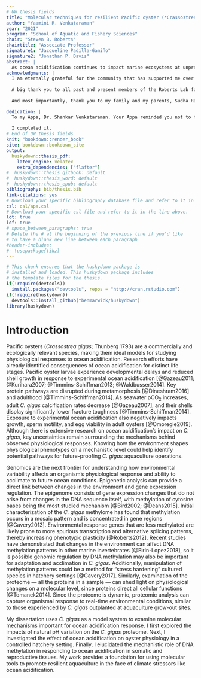 ```yaml
---
# UW thesis fields
title: "Molecular techniques for resilient Pacific oyster (*Crassostrea gigas*) aquaculture"
author: "Yaamini R. Venkataraman"
year: "2021"
program: "School of Aquatic and Fishery Sciences"
chair: "Steven B. Roberts"
chairtitle: "Associate Professor"
signature1: "Jacqueline Padilla-Gamiño"
signature2: "Jonathan P. Davis"
abstract: |
  As ocean acidification continues to impact marine ecosystems at unprecedented rates, phenotypic plasticity may allow organisms to withstand more stressful conditions. Genomic methods can elucidate molecular mechanisms that contribute to phenotypic plasticity, allowing for a deeper understanding of how physiological processes will be impacted by low pH. My dissertation examines the effects of ocean acidification on the Pacific oyster (*Crassostrea gigas*) stress response and reproduction; elucidate how exposure history impacts phenotype; and explore the role of functional role DNA methylation in somatic and reproductive tissue. I investigated the effect of regional environmental variation on the molecular physiology of *C. gigas* outplanted at five different estuarine sites (four in Puget Sound, one in Willapa Bay) in Washington, USA using gel-free proteomic methods. While there was no difference in survival, or any protein abundances due to pH differences between sites, *C. gigas* outplanted at the site with the highest temperature had significantly higher abundances of antioxidant enzymes and molecular chaperones, elucidating the molecular underpinnings of thermotolerance. In a hatchery setting, I explored the impact of ocean acidification on reproductive maturity and output. A seven week low pH exposure did not affect sex ratio or maturation stage; however, it did significantly affect survival of larvae. Even though adult oysters spent four months in ambient pH conditions between low pH exposure and strip spawning, larvae from females that experienced low pH conditions had significantly higher mortality. Finally, I conducted the first investigations examining the effect of ocean acidification in *C. gigas* methylomes. To investigate the role of environmentally-responsive methylation in reproductive tissue, I analyzed gonad methylomes of female *C. gigas* exposed to low pH. A total of 1,599 differentially methylated loci (DML) were found in gene bodies. The genic DML were associated with cilium movement, development, and cytoskeletal processes, implying a need to regulate cellular growth in the gonad in response to low pH. I then explored the influence of low pH on the somatic tissue methylome using diploid and triploid oyster ctenidia. Differences in ploidy status yielded 154 DML. These ploidy-DML were associated with cell-cell adhesion and dephosphorlylation processes, which are not commonly associated with methylome changes in organisms that undergo natural polyploidization. The 178 pH-DML were associated with processes commonly observed in oysters exposed to ocean acidification, including apoptosis, protein ubiquitination, zinc ion binding, and cytoskeletal processes. In both reproductive and somatic tissue, the enrichment of DML in genes with multiple transcripts could indicate a role for methylation to regulate gene expression via alternative splicing. Investigating the molecular underpinnings of responses to ocean acidification in *C. gigas* will provide a thorough understanding of this global aquaculture product’s ability to withstand future ocean conditions.
acknowledgments: |
  I am eternally grateful for the community that has supported me over the past five years. I cannot thank my adviser, Dr. Steven B. Roberts, enough for his mentorship. He gave me room to grow and think for myself as a scientist, while constantly supporting my goals and advocating for my best interests. He fostered a welcoming, community-oriented lab environment that I will deeply miss. My other committee members — Drs. Jacqueline Padilla-Gamiño, Jonathan P. Davis, Julian D. Olden, and Lauren Buckley — challenged me to think about my work broadly and were always enthusiastic about my work in a way that refreshed my own interests. Although they were not officially part of my committee, Drs. Hollie M. Putnam at the University of Rhode Island and Kathleen E. Lotterhos at Northeastern University taught me so much in our collaborations, and showed me how new faculty members could pursue engaging research while also advocating for better academic environments. 
  
  A big thank you to all past and present members of the Roberts Lab for helping me every time my code didn’t run, teaching me proper pipetting technique, and bringing levity and joy to what can feel like a slog-fest. The SAFS graduate student community has been integral to my time in Seattle; it was a joy to learn, protest, and laugh with you all.
  
  And most importantly, thank you to my family and my parents, Sudha Rajagopalan and Dr. Shankar Venkataraman. I would be nothing without you. Thank you, and I love you.

dedication: |
  To my Appa, Dr. Shankar Venkataraman. Your Appa reminded you not to forget to complete your Ph.D, so that you could do the same for me. 
  
  I completed it.
# End of UW thesis fields
knit: "bookdown::render_book"
site: bookdown::bookdown_site
output: 
  huskydown::thesis_pdf: 
    latex_engine: xelatex
    extra_dependencies: ["flafter"]
#  huskydown::thesis_gitbook: default
#  huskydown::thesis_word: default
#  huskydown::thesis_epub: default
bibliography: bib/thesis.bib
link-citations: yes
# Download your specific bibliography database file and refer to it in the line above.
csl: csl/apa.csl
# Download your specific csl file and refer to it in the line above.
lot: true
lof: true
# space_between_paragraphs: true
# Delete the # at the beginning of the previous line if you'd like
# to have a blank new line between each paragraph
#header-includes:
#- \usepackage{tikz}
---
```


<!--
Above is the YAML (YAML Ain't Markup Language) header that includes a lot of metadata used to produce the document.  Be careful with spacing in this header!

If you'd like to include a comment that won't be produced in your resulting file enclose it in a block like this.
-->

<!--
If you receive a duplicate label error after knitting, make sure to delete the index.Rmd file and then knit again.
-->

```r
# This chunk ensures that the huskydown package is
# installed and loaded. This huskydown package includes
# the template files for the thesis.
if(!require(devtools))
  install.packages("devtools", repos = "http://cran.rstudio.com")
if(!require(huskydown))
  devtools::install_github("benmarwick/huskydown")
library(huskydown)
```

<!-- The {.unnumbered} option here means that the introduction will be "Chapter 0." You can also use {-} for no numbers on chapters. -->

# Introduction {.unnumbered}

Pacific oysters (*Crassostrea gigas*; Thunberg 1793) are a commercially and ecologically relevant species, making them ideal models for studying physiological responses to ocean acidification. Research efforts have already identified consequences of ocean acidification for distinct life stages. Pacific oyster larvae experience developmental delays and reduced shell growth in response to experimental ocean acidification [@Gazeau2011; @Kurihara2007; @Timmins-Schiffman2013; @Waldbusser2014]. Key protein pathways are disrupted during metamorphosis [@Dineshram2016] and adulthood [@Timmins-Schiffman2014]. As seawater pCO<sub>2</sub> increases, adult *C. gigas* calcification rates decrease [@Gazeau2007], and their shells display significantly lower fracture toughness [@Timmins-Schiffman2014]. Exposure to experimental ocean acidification also negatively impacts growth, sperm motility, and egg viability in adult oysters [@Omoregie2019]. Although there is extensive research on ocean acidification’s impact on *C. gigas*, key uncertainties remain surrounding the mechanisms behind observed physiological responses. Knowing how the environment shapes physiological phenotypes on a mechanistic level could help identify potential pathways for future-proofing *C. gigas* aquaculture operations.

Genomics are the next frontier for understanding how environmental variability affects an organism’s physiological response and ability to acclimate to future ocean conditions. Epigenetic analysis can provide a direct link between changes in the environment and gene expression regulation. The epigenome consists of gene expression changes that do not arise from changes in the DNA sequence itself, with methylation of cytosine bases being the most studied mechanism [@Bird2002; @Deans2015]. Initial characterization of the *C. gigas* methylome has found that methylation occurs in a mosaic pattern and is concentrated in gene regions [@Gavery2013]. Environmental response genes that are less methylated are likely prone to more spurious transcription and alternative splicing patterns, thereby increasing phenotypic plasticity [@Roberts2012]. Recent studies have demonstrated that changes in the environment can affect DNA methylation patterns in other marine invertebrates [@Eirin-Lopez2018], so it is possible genomic regulation by DNA methylation may also be important for adaptation and acclimation in *C. gigas*. Additionally, manipulation of methylation patterns could be a method for “stress hardening” cultured species in hatchery settings [@Gavery2017]. Similarly, examination of the proteome — all the proteins in a sample — can shed light on physiological changes on a molecular level, since proteins direct all cellular functions [@Tomanek2014]. Since the proteome is dynamic, proteomic analysis can capture organismal response to real-time environmental conditions, similar to those experienced by *C. gigas* outplanted at aquaculture grow-out sites.

My dissertation uses *C. gigas* as a model system to examine molecular mechanisms important for ocean acidification response. I first explored the impacts of natural pH variation on the *C. gigas* proteome. Next, I investigated the effect of ocean acidification on oyster physiology in a controlled hatchery setting. Finally, I elucidated the mechanistic role of DNA methylation in responding to ocean acidification in somatic and reproductive tissues. My work provides a foundation for using molecular tools to promote resilient aquaculture in the face of climate stressors like ocean acidification.
